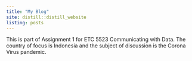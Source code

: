 ```yaml
---
title: "My Blog"
site: distill::distill_website
listing: posts
---
```

This is part of Assignment 1 for ETC 5523 Communicating with Data. 
The country of focus is Indonesia and the subject of discussion is the Corona Virus pandemic.